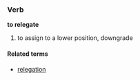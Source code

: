 ===Verb===
'''to relegate'''

# to assign to a lower position, downgrade

====Related terms====
*[[relegation]]